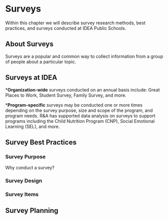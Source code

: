 # Surveys

Within this chapter we will describe survey research methods, best practices, and surveys conducted at IDEA Public Schools.

## About Surveys

Surveys are a popular and common way to collect information from a group of people about a particular topic.

## Surveys at IDEA

***Organization-wide** surveys conducted on an annual basis include: Great Places to Work,
Student Survey, Family Survey, and more. 

***Program-specific** surveys may be conducted one or more times depending on the survey purpose, size and scope of the program, and program needs. R&A has supported data analysis on surveys to support programs including the Child Nutrition Program (CNP), Social Emotional Learning (SEL), and more. 

## Survey Best Practices

### Survey Purpose

Why conduct a survey?

### Survey Design

### Survey Items

## Survey Planning



